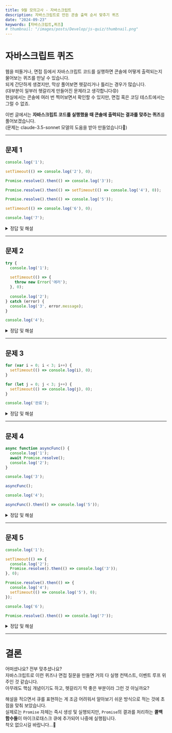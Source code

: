 ```yaml
---
title: 9월 모의고사 - 자바스크립트
description: 자바스크립트로 만든 콘솔 출력 순서 맞추기 퀴즈
date: "2024-09-23"
keywords: [자바스크립트,퀴즈]
# thumbnail: "/images/posts/Develop/js-quiz/thumbnail.png"
---
```



# 자바스크립트 퀴즈

웹을 떠돌거나, 면접 등에서 자바스크립트 코드를 실행하면 콘솔에 어떻게 출력되는지 물어보는 퀴즈를 만날 수 있습니다.  
되게 간단하게 생겼지만, 막상 풀어보면 헷갈리거나 틀리는 경우가 많습니다.  
(대부분이 일부러 헷갈리게 만들어진 문제라고 생각합니다😡)   
현실에서는 콘솔에 여러 번 찍어보면서 확인할 수 있지만, 면접 혹은 코딩 테스트에서는 그럴 수 없죠.  

이번 글에서는 **자바스크립트 코드를 실행했을 때 콘솔에 출력되는 결과를 맞추는 퀴즈**를 풀어보겠습니다.  
(문제는 claude-3.5-sonnet 모델의 도움을 받아 만들었습니다🤗)

---

## 문제 1

```js
console.log('1');

setTimeout(() => console.log('2'), 0);

Promise.resolve().then(() => console.log('3'));

Promise.resolve().then(() => setTimeout(() => console.log('4'), 0));

Promise.resolve().then(() => console.log('5'));

setTimeout(() => console.log('6'), 0);

console.log('7');
```

<details>
  <summary>정답 및 해설</summary>

  ```bash
  1
  7
  3
  5
  2
  6
  4
  ```

  1. 코드가 차례대로 실행되어 `1`이 출력됩니다.
  2. `console.log('2')`는 당장 실행되지 않고 태스크 큐에 추가됩니다.  
  현재 태스크 큐: `[2출력]`  
  현재 마이크로태스크 큐: `[]`
  3. `console.log('3')`은 당장 실행되지 않고 마이크로태스크 큐에 추가됩니다. 
  현재 태스크 큐: `[2출력]`  
  현재 마이크로태스크 큐: `[3출력]`
  4. `setTimeout(() => console.log('4'), 0)`은 당장 실행되지 않고 마이크로 태스크 큐에 추가됩니다.   
  현재 태스크 큐: `[2출력]`  
  현재 마이크로태스크 큐: `[3출력, setTimeout(4출력)]`
  5. `console.log('5')`는 당장 실행되지 않고 마이크로태스크 큐에 추가됩니다.  
  현재 태스크 큐: `[2출력]`  
  현재 마이크로태스크 큐: `[3출력, setTimeout(4출력), 5출력]`
  6. `console.log('6')`은 당장 실행되지 않고 태스크 큐에 추가됩니다.  
  현재 태스크 큐: `[2출력, 6출력]`  
  현재 마이크로태스크 큐: `[3출력, setTimeout(4출력), 5출력]`
  7. 콘솔에 `7`이 출력됩니다.
  8. 콜 스택이 비었으니 마이크로태스크 큐에 있는 코드부터 콜 스택으로 이동하여 실행됩니다.  
  현재 태스크 큐: `[2출력, 6출력]`  
  현재 마이크로태스크 큐: `[3출력, setTimeout(4출력), 5출력]`
  9. 콘솔에 `3`이 출력됩니다.
  10. `setTimeout(4출력)`이 실행되어 `4출력`이 태스크 큐에 추가됩니다.  
  현재 태스크 큐: `[2출력, 6출력, 4출력]`  
  현재 마이크로태스크 큐: `[5출력]`
  11. 콘솔에 `5`가 출력됩니다.
  12. 이제 태스크 큐에 있는 코드가 콜 스택으로 이동하여 실행됩니다.  
  현재 태스크 큐: `[2출력, 6출력, 4출력]`  
  13. 콘솔에 `2`가 출력됩니다.
  14. 콘솔에 `6`이 출력됩니다.
  15. 콘솔에 `4`가 출력됩니다.
  
  #### 해설

  이 문제는 자바스크립트의 이벤트 루프와 태스크 큐, 마이크로태스크 큐에 대해 이해하고 있는지 묻는 문제입니다.  
  일단 **비동기 코드는 콜 스택이 비워진 후에 실행된다**는 것을 알고 있어야 접근할 수 있습니다.  
  또한, 조금 더 상세하게 **마이크로태스크 큐가 태스크 큐보다 우선순위가 높다**는 것을 알고 있어야 하며,  
  **`setTimeout`과 `Promise`가 각각 어디에 속하는지** 알고 있어야 풀 수 있습니다.

</details>

---

## 문제 2

```js
try {
  console.log('1');
  
  setTimeout(() => {
    throw new Error('에러');
  }, 0);
  
  console.log('2');
} catch (error) {
  console.log('3', error.message);
}

console.log('4');
```

<details>
  <summary>정답 및 해설</summary>

  ```bash
  1
  2
  4
  Error: 에러
  ```

  1. 차례대로 코드가 실행되어 `1`이 출력됩니다.
  2. `setTimeout`의 콜백 함수는 당장 실행되지 않고 태스크 큐에 추가됩니다.
  3. 콘솔에 `2`가 출력됩니다.
  3. 콘솔에 `4`가 출력됩니다.
  4. 콜 스택이 비었으니 태스크 큐에 있는 코드가 콜 스택으로 이동하여 실행됩니다.  
  이때 에러가 발생하나, `try-catch` 블록은 이미 실행 컨텍스트에서 제거되었으므로 에러가 잡히지 않습니다.  

  #### 해설

  문제 1의 심화 버전이라고 할 수 있을 것 같습니다.  
  비동기 코드가 태스크 큐에 추가되는 것은 문제 1과 동일하지만, 그게 에러라면...?  
  안타깝게도 `try-catch` 블록이 이미 실행 컨텍스트에서 제거된 후에 에러가 발생하기 때문에 에러가 잡히지 않습니다.  
  따라서 `console.log('3', error.message)`는 실행되지 않습니다.

</details>

---

## 문제 3

```js
for (var i = 0; i < 3; i++) {
  setTimeout(() => console.log(i), 0);
}

for (let j = 0; j < 3; j++) {
  setTimeout(() => console.log(j), 0);
}

console.log('완료');
```

<details>
  <summary>정답 및 해설</summary>

  ```bash
  완료
  3
  3
  3
  0
  1
  2
  ```

  1. 반복문 내부의 `setTimeout`은 당장 실행되지 않고 태스크 큐에 추가됩니다.  
  2. 콘솔에 `완료`가 출력됩니다.
  3. 콜 스택이 비었으니 태스크 큐에 있는 코드가 콜 스택으로 이동하여 실행됩니다.  
  4. 콘솔에 `3`이 세 번 출력됩니다.
  5. 콘솔에 `0`, `1`, `2`가 출력됩니다.

  #### 해설

  이 문제는 `var`와 `let`의 차이를 이해하고 있는지 묻는 문제입니다.  
  (저는 `var`로 선언된 것을 알아채지 못해 틀렸습니다🥲)  

  `var`는 함수 스코프를 가지므로 전역 변수 `i`가 선언됩니다.  
  따라서 세 개의 `setTimeout` 콜백 함수가 모두 동일한 변수 `i`를 참조하게 됩니다.  
  `i`는 반복문이 끝나면 3이 되므로 세 개의 `setTimeout` 콜백 함수가 모두 `3`을 출력합니다.  

  반면, `let`은 블록 스코프를 가지므로 각각 다른 변수 `j`를 참조하게 됩니다.  
  따라서 세 개의 `setTimeout` 콜백 함수가 각각 `0`, `1`, `2`를 출력합니다.  
</details>

---

## 문제 4

```js
async function asyncFunc() {
  console.log('1');
  await Promise.resolve();
  console.log('2');
}

console.log('3');

asyncFunc();

console.log('4');

asyncFunc().then(() => console.log('5'));
```

<details>
  <summary>정답 및 해설</summary>

  ```bash
  3
  1
  4
  1
  2
  2
  5
  ```

  1. 콘솔에 `3`이 출력됩니다.
  2. `asyncFunc` 함수가 호출되어 콘솔에 `1`이 출력됩니다.
  3. `await`로 인해 현재 실행 중인 `asyncFunc`의 실행이 일시 중단되고, 자바스크립트 엔진은 다른 작업을 처리할 수 있도록 제어를 반환합니다.  
     `asyncFunc`는 `Promise`가 해결될 때까지 기다립니다.(마이크로태스크 큐에 추가) 기다리는 동안 원래의 실행 환경으로 돌아갑니다.
  4. 콘솔에 `4`가 출력됩니다.
  5. `asyncFunc` 함수가 다시 호출되어 콘솔에 `1`이 출력됩니다.
  6. `await`로 인해 현재 실행 중인 `asyncFunc`의 실행이 일시 중단되고 마이크로태스크 큐에 `Promise`가 추가됩니다. 자바스크립트 엔진은 다른 작업을 처리할 수 있도록 제어를 반환합니다.  
  7. 이제 콜 스택이 비었으니 마이크로태스크 큐에 있는 코드가 콜 스택으로 이동하여 실행됩니다.  
  8. 첫 번째 `asyncFunc`의 `await`가 해결되어 `await` 아래에 있던 `2`가 출력됩니다.  
  9. 두 번째 `asyncFunc`의 `await`가 해결되어 `await` 아래에 있던 `2`가 출력됩니다.  
  10. `asyncFunc().then(() => console.log('5'));`의 `then` 핸들러가 실행되어 콘솔에 `5`가 출력됩니다.


  #### 해설

  이 문제는 `async/await`의 동작 방식을 이해하고 있는지 묻는 문제입니다.  

  `async/await`은 비동기 코드를 동기적으로 작성할 수 있게 해주는 문법입니다.  
  `await` 키워드는 현재 실행 중인 함수의 실행을 일시 중단하고, 비동기 코드가 해결될 때까지 기다립니다.  
  여기서 뽀인트는 **`await`를 만나면 함수의 실행이 일시 중단되고, 다른 작업을 처리할 수 있도록 제어를 반환한다**는 점입니다.

</details>

---

## 문제 5

```js
console.log('1');

setTimeout(() => {
  console.log('2');
  Promise.resolve().then(() => console.log('3'));
}, 0);

Promise.resolve().then(() => {
  console.log('4');
  setTimeout(() => console.log('5'), 0);
});

console.log('6');

Promise.resolve().then(() => console.log('7'));
```

<details>
  <summary>정답 및 해설</summary>

  ```bash
  1
  6
  4
  7
  2
  3
  5
  ```

  1. 콘솔에 `1`이 출력됩니다.
  2. `setTimeout`의 콜백 함수는 당장 실행되지 않고 태스크 큐에 추가됩니다.  
  현재 태스크 큐: `[setTimeout(2출력 후 Promise.then(3출력))]`  
  현재 마이크로태스크 큐: `[]`
  3. `Promise`의 `then` 핸들러는 당장 실행되지 않고 마이크로태스크 큐에 추가됩니다.  
  현재 태스크 큐: `[setTimeout(2출력 후 Promise.then(3출력))]`  
  현재 마이크로태스크 큐: `[Promise.then(4출력 후 setTimeout(5출력))]`
  5. 콘솔에 `6`이 출력됩니다.
  6. `Promise`의 `then` 핸들러는 당장 실행되지 않고 마이크로태스크 큐에 추가됩니다.  
  현재 태스크 큐: `[setTimeout(2출력 후 Promise.then(3출력))]`  
  현재 마이크로태스크 큐: `[Promise.then(4출력 후 setTimeout(5출력)), Promise.then(7출력)]`
  7. 콜 스택이 비었으니 마이크로태스크 큐에 있는 코드가 콜 스택으로 이동하여 실행됩니다.
  8. 첫 번째 `Promise.then(4출력 후 setTimeout(5출력))`이 실행되어 콘솔에 `4`가 출력됩니다. `setTimeout(5출력)`은 당장 실행되지 않고 태스크 큐에 추가됩니다.  
  현재 태스크 큐: `[setTimeout(2출력 후 Promise.then(3출력)), setTimeout(5출력)]`  
  현재 마이크로태스크 큐: `[Promise.then(7출력)]`
  9. 두 번째 `Promise.then(7출력)`이 실행되어 콘솔에 `7`이 출력됩니다.
  현재 태스크 큐: `[setTimeout(2출력 후 Promise.then(3출력)), setTimeout(5출력)]`  
  현재 마이크로태스크 큐: `[]`
  10. 콜 스택이 비었으니 태스크 큐에 있는 코드가 콜 스택으로 이동하여 실행됩니다.
  11. 먼저 `setTimeout(2출력 후 Promise.then(3출력))`의 콜백 함수가 실행되어 우선 콘솔에 `2`가 출력됩니다.  
  12. 그 다음 `Promise.then(3출력)`을 마이크로태스크 큐에 추가하고 콜 스택이 비워집니다.  
  현재 태스크 큐: `[setTimeout(5출력)]`  
  현재 마이크로태스크 큐: `[Promise.then(3출력)]`
  13. 콜 스택이 비었으니 마이크로태스크 큐에 있는 `Promise.then(3출력)`가 콜 스택으로 이동하여 실행됩니다. 콘솔에 `3`이 출력됩니다.  
  현재 태스크 큐: `[setTimeout(5출력)]`  
  현재 마이크로태스크 큐: `[]`
  14. 마지막으로 `setTimeout(5출력)`의 콜백 함수가 실행되어 콘솔에 `5`가 출력됩니다.
  

  #### 해설

  이 문제는 좀 더럽네요...  
  차근차근 코드를 읽으면서 얘는 마이크로태스크 큐에 넣고, 얘는 태스크 큐에 넣고, 콜 스택으로 보내면서 콘솔에 출력되는 순서를 확인해 보면 됩니다.  
  위의 문제들과 비교했을 때, 새로운 개념이 나오는 문제는 아니고 코드를 읽는 능력을 묻는 문제라고 생각합니다.  

  조금 헷갈리는 부분은 `2` → `3` → `5` 순서인데, 콜 스택이 비었을 때 작업을 **하나씩** 콜 스택으로 가져와 실행한다는 점을 알고 있다면 도움이 될 것 같습니다.  
  `2`가 출력되고 `Promise.then(3출력)`이 마이크로태스크 큐에 추가되면서 콜 스택의 `setTimeout` 콜백은 작업을 종료합니다. 즉, 콜 스택이 비워지게 됩니다.  
  이후 콜 스택이 비었으니 마이크로태스크 큐에 있는 `Promise.then(3출력)`이 콜 스택으로 이동하여 실행되어 콘솔에 `3`이 출력됩니다.  
  `5`를 출력하는 `setTimeout` 콜백은 태스크 큐에 추가되어 있으므로 우선순위가 낮아 가장 마지막에 출력됩니다.
  
</details>

---

# 결론

어떠셨나요? 전부 맞추셨나요?  
자바스크립트로 이런 퀴즈나 면접 질문을 만들면 거의 다 실행 컨텍스트, 이벤트 루프 위주인 것 같습니다.  
아무래도 핵심 개념이기도 하고, 헷갈리기 딱 좋은 부분이라 그런 것 아닐까요?  

해설을 적으면서 큐를 표현하는 게 조금 어려워서 알아보기 쉬운 방식으로 적는 것에 초점을 맞춰 보았습니다.  
실제로는 `Promise` 자체는 즉시 생성 및 실행되지만, `Promise`의 결과를 처리하는 **콜백 함수들**이 마이크로태스크 큐에 추가되어 나중에 실행됩니다.  
착오 없으시길 바랍니다...🤗




